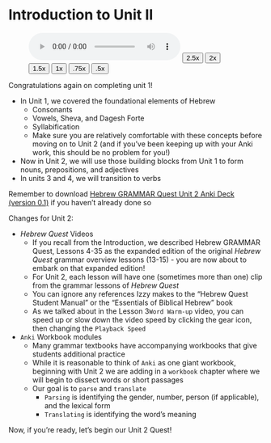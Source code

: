 # Introduction to Unit II {-}


::: {.infobox .sound}
<figure>
<audio
        id="myAudio"
        controls controlsList="nodownload"
        src="./images/03b.unit2intro.m4a">
            Your browser does not support the
            <code>audio</code> element.
    </audio>
<button onclick="setPlaySpeed25()" type="button">2.5x</button>
<button onclick="setPlaySpeed2()" type="button">2x</button>
<button onclick="setPlaySpeed15()" type="button">1.5x</button>
<button onclick="setPlaySpeed1()" type="button">1x</button>
<button onclick="setPlaySpeed075()" type="button">.75x</button>
<button onclick="setPlaySpeed05()" type="button">.5x</button>
<script>
var x = document.getElementById("myAudio");
function setPlaySpeed05() { 
    x.playbackRate = 0.5;
    x.play();
}
function setPlaySpeed075() { 
    x.playbackRate = 0.75;
    x.play();
} 
function setPlaySpeed1() { 
    x.playbackRate = 1;
     x.play();
}
function setPlaySpeed15() { 
    x.playbackRate = 1.5;
     x.play();
} 
function setPlaySpeed2() { 
    x.playbackRate = 2;
     x.play();
} 
function setPlaySpeed25() { 
    x.playbackRate = 2.5;
     x.play(); 
} 
</script> 
</figure>
:::

Congratulations again on completing unit 1!

* In Unit 1, we covered the foundational elements of Hebrew 
    * Consonants
    * Vowels, Sheva, and Dagesh Forte
    * Syllabification
    * Make sure you are relatively comfortable with these concepts before moving on to Unit 2 (and if you've been keeping up with your Anki work, this should be no problem for you!)
* Now in Unit 2, we will use those building blocks from Unit 1 to form nouns, prepositions, and adjectives
* In units 3 and 4, we will transition to verbs

::: {.box .light}
Remember to download [Hebrew GRAMMAR Quest Unit 2 Anki Deck (version 0.1)](./images/HGQ_Anki_Unit2_V00.apkg){target="_blank"} if you haven't already done so
:::

<large>Changes for Unit 2</large>:

* _Hebrew Quest_ Videos
    * If you recall from the Introduction, we described Hebrew GRAMMAR Quest, Lessons 4-35 as the expanded edition of the original _Hebrew Quest_ grammar overview lessons (13-15) - you are now about to embark on that expanded edition!
    * For Unit 2, each lesson will have one (sometimes more than one) clip from the grammar lessons of _Hebrew Quest_
    * You can ignore any references Izzy makes to the "Hebrew Quest Student Manual" or the "Essentials of Biblical Hebrew" book
    * As we talked about in the Lesson 3`Word Warm-up` video, you can speed up or slow down the video speed by clicking the gear icon, then changing the `Playback Speed`
* `Anki` Workbook modules
    * Many grammar textbooks have accompanying workbooks that give students additional practice
    * While it is reasonable to think of `Anki` as one giant workbook, beginning with Unit 2 we are adding in a `workbook` chapter where we will begin to dissect words or short passages
    * Our goal is to `parse` and `translate`
        * `Parsing` is identifying the gender, number, person (if applicable), and the lexical form
        * `Translating` is identifying the word's meaning

Now, if you're ready, let's begin our Unit 2 Quest!

